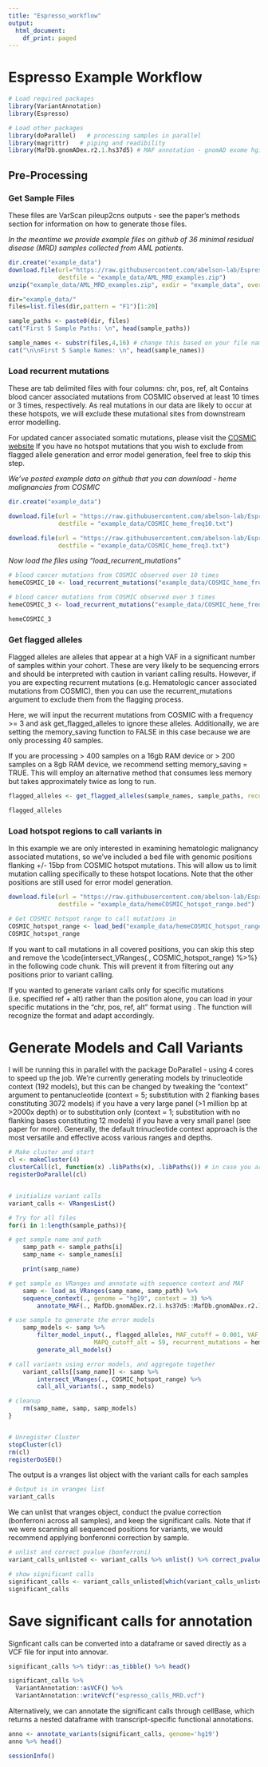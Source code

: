 ```yaml
---
title: "Espresso_workflow"
output:
  html_document:
    df_print: paged
---
```


# Espresso Example Workflow 

```r
# Load required packages
library(VariantAnnotation)
library(Espresso)

# Load other packages
library(doParallel)   # processing samples in parallel
library(magrittr)   # piping and readibility
library(MafDb.gnomADex.r2.1.hs37d5) # MAF annotation - gnomAD exome hg19
```


## Pre-Processing

### Get Sample Files

These files are VarScan pileup2cns outputs - see the paper's methods section for information on how to generate those files.

*In the meantime we provide example files on github of 36 minimal residual disease (MRD) samples collected from AML patients.*
```r
dir.create("example_data")
download.file(url="https://raw.githubusercontent.com/abelson-lab/Espresso_paper/master/MRD_Data/F1_SWID_11914100_pileup2cnsINFO_allPositions.zip",
              destfile = "example_data/AML_MRD_examples.zip")
unzip("example_data/AML_MRD_examples.zip", exdir = "example_data", overwrite = TRUE)
```


```r
dir="example_data/"
files=list.files(dir,pattern = "F1")[1:20]

sample_paths <- paste0(dir, files)
cat("First 5 Sample Paths: \n", head(sample_paths))

sample_names <- substr(files,4,16) # change this based on your file name
cat("\n\nFirst 5 Sample Names: \n", head(sample_names))
```


### Load recurrent mutations

These are tab delimited files with four columns: chr, pos, ref, alt
Contains blood cancer associated mutations from COSMIC observed at least 10 times or 3 times, respectively. 
As real mutations in our data are likely to occur at these hotspots, we will exclude these mutational sites from downstream error modelling. 

For updated cancer associated somatic mutations, please visit the [COSMIC website](https://cancer.sanger.ac.uk/cosmic)
If you have no hotspot mutations that you wish to exclude from flagged allele generation and error model generation, feel free to skip this step.  

*We've posted example data on github that you can download - heme malignancies from COSMIC*
```r
dir.create("example_data")

download.file(url = "https://raw.githubusercontent.com/abelson-lab/Espresso_paper/master/heme_COSMIC/COSMIC_heme_freq10.txt", 
              destfile = "example_data/COSMIC_heme_freq10.txt")

download.file(url = "https://raw.githubusercontent.com/abelson-lab/Espresso_paper/master/heme_COSMIC/COSMIC_heme_freq3.txt", 
              destfile = "example_data/COSMIC_heme_freq3.txt")
```

*Now load the files using "load_recurrent_mutations"*
```r
# blood cancer mutations from COSMIC observed over 10 times
hemeCOSMIC_10 <- load_recurrent_mutations("example_data/COSMIC_heme_freq10.txt", genome = "hg19")

# blood cancer mutations from COSMIC observed over 3 times
hemeCOSMIC_3 <- load_recurrent_mutations("example_data/COSMIC_heme_freq3.txt", genome = "hg19")

hemeCOSMIC_3
```


### Get flagged alleles

Flagged alleles are alleles that appear at a high VAF in a significant number of samples within your cohort. These are very likely to be sequencing errors and should be interpreted with caution in variant calling results. However, if you are expecting recurrent mutations (e.g. Hematologic cancer associated mutations from COSMIC), then you can use the recurrent_mutations argument to exclude them from the flagging process.

Here, we will input the recurrent mutations from COSMIC with a frequency >= 3 and ask get_flagged_alleles to ignore these alleles.
Additionally, we are setting the memory_saving function to FALSE in this case because we are only processing 40 samples.

If you are processing > 400 samples on a 16gb RAM device or > 200 samples on a 8gb RAM device, we recommend setting memory_saving = TRUE. 
This will employ an alternative method that consumes less memory but takes approximately twice as long to run. 

```r
flagged_alleles <- get_flagged_alleles(sample_names, sample_paths, recurrent_mutations = hemeCOSMIC_3, memory_saving = FALSE)
```

```r
flagged_alleles
```



### Load hotspot regions to call variants in

In this example we are only interested in examining hematologic malignancy associated mutations, so we've included a bed file with genomic positions flanking +/- 15bp from COSMIC hotspot mutations. This will allow us to limit mutation calling specifically to these hotspot locations. Note that the other positions are still used for error model generation.

```r
download.file(url = "https://raw.githubusercontent.com/abelson-lab/Espresso_paper/master/heme_COSMIC/hemeCOSMIC_hotspot_range.bed", 
              destfile = "example_data/hemeCOSMIC_hotspot_range.bed")

# Get COSMIC hotspot range to call mutations in
COSMIC_hotspot_range <- load_bed("example_data/hemeCOSMIC_hotspot_range.bed", genome = "hg19")
COSMIC_hotspot_range
```

If you want to call mutations in all covered positions, you can skip this step and remove the \code{intersect_VRanges(., COSMIC_hotspot_range) %>%} in the following code chunk. This will prevent it from filtering out any positions prior to variant calling.

If you wanted to generate variant calls only for specific mutations (i.e. specified ref + alt) rather than the position alone, you can load in your specific mutations in the "chr, pos, ref, alt" format using \code{load_recurrent mutations}. The \code{intersect_VRanges} function will recognize the format and adapt accordingly.


# Generate Models and Call Variants

I will be running this in parallel with the package DoParallel - using 4 cores to speed up the job. 
We're currently generating models by trinucleotide context (192 models), but this can be changed by tweaking the "context" argument to pentanucleotide (context = 5; substitution with 2 flanking bases constituting 3072 models) if you have a very large panel (>1 million bp at >2000x depth) or to substitution only (context = 1; substitution with no flanking bases constituting 12 models) if you have a very small panel (see paper for more). 
Generally, the default trinucleotide context approach is the most versatile and effective acoss various ranges and depths. 

```r
# Make cluster and start
cl <- makeCluster(4)
clusterCall(cl, function(x) .libPaths(x), .libPaths()) # in case you are using a local library 
registerDoParallel(cl)


# initialize variant calls
variant_calls <- VRangesList()

# Try for all files
for(i in 1:length(sample_paths)){

# get sample name and path
	samp_path <- sample_paths[i]
	samp_name <- sample_names[i]

	print(samp_name)

# get sample as VRanges and annotate with sequence context and MAF
	samp <- load_as_VRanges(samp_name, samp_path) %>%
  	sequence_context(., genome = "hg19", context = 3) %>%
		annotate_MAF(., MafDb.gnomADex.r2.1.hs37d5::MafDb.gnomADex.r2.1.hs37d5, genome = "hg19")

# use sample to generate the error models
	samp_models <- samp %>%
		filter_model_input(., flagged_alleles, MAF_cutoff = 0.001, VAF_cutoff = 0.05, MAPQ_cutoff_ref = 59,
						MAPQ_cutoff_alt = 59, recurrent_mutations = hemeCOSMIC_10) %>%
		generate_all_models()

# call variants using error models, and aggregate together
	variant_calls[[samp_name]] <- samp %>% 
		intersect_VRanges(., COSMIC_hotspot_range) %>% 
		call_all_variants(., samp_models)

# cleanup
	rm(samp_name, samp, samp_models)
}


# Unregister Cluster
stopCluster(cl)
rm(cl)
registerDoSEQ()

```


The output is a vranges list object with the variant calls for each samples

```r
# Output is in vranges list
variant_calls
```


We can unlist that vranges object, conduct the pvalue correction (bonferroni across all samples), and keep the significant calls. 
Note that if we were scanning all sequenced positions for variants, we would recommend applying bonferonni correction by sample. 

```r
# unlist and correct pvalue (bonferroni)
variant_calls_unlisted <- variant_calls %>% unlist() %>% correct_pvalues(., method = "bonferroni")

# show significant calls 
significant_calls <- variant_calls_unlisted[which(variant_calls_unlisted$corrected_pvalue <= 0.05)]
significant_calls
```

# Save significant calls for annotation

Signficant calls can be converted into a dataframe or saved directly as a VCF file for input into annovar. 

```r
significant_calls %>% tidyr::as_tibble() %>% head()
```

```r
significant_calls %>% 
  VariantAnnotation::asVCF() %>% 
  VariantAnnotation::writeVcf("espresso_calls_MRD.vcf")

```

Alternatively, we can annotate the significant calls through cellBase, which returns a nested dataframe with transcript-specific functional annotations.

```r
anno <- annotate_variants(significant_calls, genome='hg19')
anno %>% head()
```


```r
sessionInfo()
```

